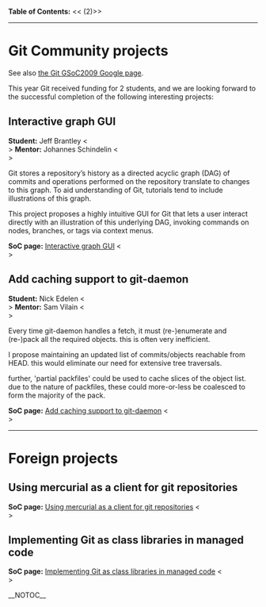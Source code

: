<b>Table of Contents:</b>
<<<!-- ! TOC here -->(2)>>
----
= Git Community projects =

See also [http://socghop.appspot.com/org/home/google/gsoc2009/git the Git GSoC2009 Google page].

This year Git received funding for 2 students,
and we are looking forward to the successful completion of the
following interesting projects:

== Interactive graph GUI ==
<b>Student:</b> Jeff Brantley <<BR>>
<b>Mentor:</b>  Johannes Schindelin <<BR>>

Git stores a repository’s history as a directed acyclic graph (DAG) of commits and operations performed on the repository translate to changes to this graph. To aid understanding of Git, tutorials tend to include illustrations of this graph.

This project proposes a highly intuitive GUI for Git that lets a user interact directly with an illustration of this underlying DAG, invoking commands on nodes, branches, or tags via context menus.

<b>SoC page:</b> [http://socghop.appspot.com/student_project/show/google/gsoc2009/git/t124022376285 Interactive graph GUI] <<BR>>

== Add caching support to git-daemon ==
<b>Student:</b> Nick Edelen <<BR>>
<b>Mentor:</b>  Sam Vilain <<BR>>

Every time git-daemon handles a fetch, it must (re-)enumerate and (re-)pack all the required objects. this is often very inefficient.

I propose maintaining an updated list of commits/objects reachable from HEAD. this would eliminate our need for extensive tree traversals.

further, 'partial packfiles' could be used to cache slices of the object list. due to the nature of packfiles, these could more-or-less be coalesced to form the majority of the pack.

<b>SoC page:</b> [http://socghop.appspot.com/student_project/show/google/gsoc2009/git/t124022376432 Add caching support to git-daemon] <<BR>>

----
= Foreign projects =

== Using mercurial as a client for git repositories ==

<b>SoC page:</b> [http://socghop.appspot.com/student_project/show/google/gsoc2009/hg/t124022472367 Using mercurial as a client for git repositories] <<BR>>

== Implementing Git as class libraries in managed code ==

<b>SoC page:</b> [http://socghop.appspot.com/student_project/show/google/gsoc2009/mono/t124022708105 Implementing Git as class libraries in managed code] <<BR>>

__NOTOC__
